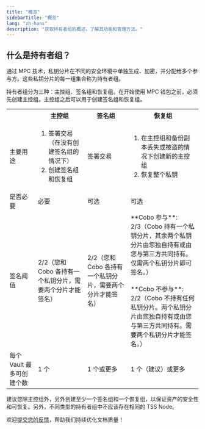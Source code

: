 ```yaml
---
title: "概览"
sidebarTitle: "概览"
lang: "zh-hans"
description: "获取持有者组的概述，了解其功能和管理方法。"
---
```


## 什么是持有者组？

通过 MPC 技术，私钥分片在不同的安全环境中单独生成、加密，并分配给多个参与方。这些私钥分片的每一组集合称为持有者组。

持有者组分为三种：主控组、签名组和恢复组。在开始使用 MPC 钱包之前，必须先创建主控组。主控组之后可以用于创建签名组和恢复组。

<table class="six-columns">
  <tr>
    <th></th>
    <th>主控组</th>
    <th>签名组</th>
    <th>恢复组</th>
  </tr>
  <tr>
    <td>主要用途</td>
    <td>
      <ol>
        <li>签署交易（在没有创建签名组的情况下）</li>
        <li>创建签名组和恢复组</li>
      </ol>
    </td>
    <td>签署交易</td>
    <td>
      <ol>
        <li>在主控组和备份副本丢失或被盗的情况下创建新的主控组</li>
        <li>恢复整个私钥</li>
      </ol>
    </td>
  </tr>
  <tr>
    <td>是否必要</td>
    <td>必要</td>
    <td>可选</td>
    <td>可选</td>
  </tr>
  <tr>
    <td>签名阈值</td>
    <td>2/2（您和 Cobo 各持有一个私钥分片，需要两个分片才能签名）</td>
    <td>2/2（您和 Cobo 各持有一个私钥分片，需要两个分片才能签名）</td>
    <td>**Cobo 参与**:<br/>2/3（Cobo 持有一个私钥分片，其余两个私钥分片由您独自持有或由您与第三方共同持有。仅需两个私钥分片即可签名。）<br/><br/>**Cobo 不参与**:<br/>2/2（Cobo 不持有任何私钥分片。两个私钥分片由您独自持有或由您与第三方共同持有。需要两个私钥分片才能签名。）</td>
  </tr>
  <tr>
    <td>每个 Vault 最多可创建个数</td>
    <td>1 个</td>
    <td>1 个或更多</td>
    <td>1 个（建议）或更多</td>
  </tr>
</table>

<Note>建议您除主控组外，另外创建至少一个签名组和一个恢复组，以保证资产的安全性和可恢复。另外，不同类型的持有者组中不应该存在相同的 TSS Node。</Note>

<Tip>欢迎[提交您的反馈](https://forms.zohopublic.com/cobo/form/DocumentFeedbackForm/formperma/QvLOhxJv1_JMsJ-1dleZ8Itb_7rzN-LtgvsDdxosoVI?referrername=manuals)，帮助我们持续优化文档质量！</Tip>